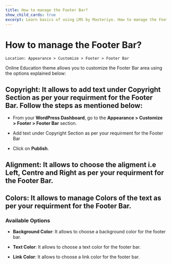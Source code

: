 ---
title: How to manage the Footer Bar?
show_child_cards: true
excerpt: Learn basics of using LMS by Masteriyo. How to manage the Footer Bar
---

# How to manage the Footer Bar?

    Location: Appearance > Customize > Footer > Footer Bar

Online Education theme allows you to customize the Footer Bar area using the options explained below:

## Copyright: It allows to add text under Copyright Section as per your requirment for the Footer Bar. Follow the steps as mentioned below:

- From your **WordPress Dashboard**, go to the **Appearance > Customize > Footer > Footer Bar** section.

- Add text under Copyright Section as per your requirment for the Footer Bar

- Click on **Publish**.

## Alignment: It allows to choose the aligment i.e Left, Centre and Right as per your requirment for the Footer Bar. 

## Colors:  It allows to manage Colors of the text as per your requirment for the Footer Bar.

### Available Options

- **Background Color**: It allows to choose a background color for the footer bar.

- **Text Color**: It allows to choose a text color for the footer bar.

- **Link Color**: It allows to choose a link color for the footer bar.




